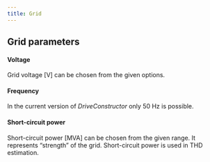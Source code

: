 ```yaml
---
title: Grid
---
```


## Grid parameters

#### Voltage

Grid voltage [V] can be chosen from the given options.

#### Frequency

In the current version of _DriveConstructor_ only 50 Hz is possible.

#### Short-circuit power

Short-circuit power [MVA] can be chosen from the given range. It represents
“strength” of the grid. Short-circuit power is used in THD estimation.
